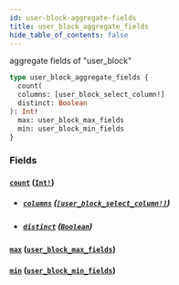 ```yaml
---
id: user-block-aggregate-fields
title: user_block_aggregate_fields
hide_table_of_contents: false
---
```



aggregate fields of "user_block"

```graphql
type user_block_aggregate_fields {
  count(
  columns: [user_block_select_column!]
  distinct: Boolean
): Int!
  max: user_block_max_fields
  min: user_block_min_fields
}
```


### Fields

#### [`count`](#) ([`Int!`](../scalars/int))


- ##### [`columns`](#) ([`[user_block_select_column!]`](../enums/user-block-select-column))




- ##### [`distinct`](#) ([`Boolean`](../scalars/boolean))




#### [`max`](#) ([`user_block_max_fields`](../objects/user-block-max-fields))




#### [`min`](#) ([`user_block_min_fields`](../objects/user-block-min-fields))






